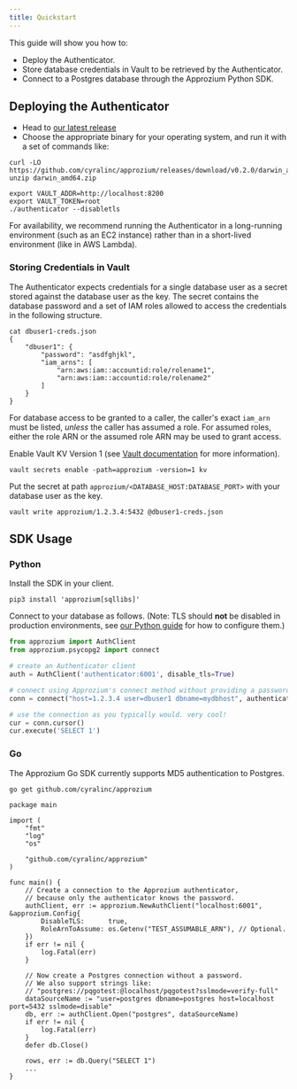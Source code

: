 ```yaml
---
title: Quickstart
---
```


This guide will show you how to:
- Deploy the Authenticator.
- Store database credentials in Vault to be retrieved by the Authenticator.
- Connect to a Postgres database through the Approzium Python SDK.

## Deploying the Authenticator

- Head to [our latest release](https://github.com/cyralinc/approzium/releases/latest)
- Choose the appropriate binary for your operating system, and run it with a set of commands like:

```
curl -LO https://github.com/cyralinc/approzium/releases/download/v0.2.0/darwin_amd64.zip
unzip darwin_amd64.zip

export VAULT_ADDR=http://localhost:8200
export VAULT_TOKEN=root
./authenticator --disabletls
```

For availability, we recommend running the Authenticator in a long-running environment (such as an EC2 instance) rather
than in a short-lived environment (like in AWS Lambda).

### Storing Credentials in Vault
The Authenticator expects credentials for a single database user as a secret stored against the database user as the key.
The secret contains the database password and a set of IAM roles allowed to access the credentials in the following structure.
```shell
cat dbuser1-creds.json
{
    "dbuser1": {
        "password": "asdfghjkl",
        "iam_arns": [
            "arn:aws:iam::accountid:role/rolename1",
            "arn:aws:iam::accountid:role/rolename2"
        ]
    }
}
```

For database access to be granted to a caller, the caller's exact `iam_arn` must be listed, _unless_ the caller has assumed a role.
For assumed roles, either the role ARN or the assumed role ARN may be used to grant access.

Enable Vault KV Version 1 (see [Vault documentation](https://www.vaultproject.io/docs/secrets/kv/kv-v1) for more information).
```shell
vault secrets enable -path=approzium -version=1 kv
```

Put the secret at path `approzium/<DATABASE_HOST:DATABASE_PORT>` with your database user as the key.
```shell
vault write approzium/1.2.3.4:5432 @dbuser1-creds.json
```

## SDK Usage

### Python
Install the SDK in your client.
```shell
pip3 install 'approzium[sqllibs]'
```

Connect to your database as follows. (Note: TLS should **not** be disabled in production environments,
see [our Python guide](https://approzium.readthedocs.io/en/latest/api.html#approzium.AuthClient) for how to configure them.)
```python
from approzium import AuthClient
from approzium.psycopg2 import connect

# create an Authenticator client
auth = AuthClient('authenticator:6001', disable_tls=True)

# connect using Approzium's connect method without providing a password
conn = connect("host=1.2.3.4 user=dbuser1 dbname=mydbhost", authenticator=auth)

# use the connection as you typically would. very cool!
cur = conn.cursor()
cur.execute('SELECT 1')
```

### Go

The Approzium Go SDK currently supports MD5 authentication to Postgres.

```
go get github.com/cyralinc/approzium
```

```
package main

import (
	"fmt"
	"log"
	"os"

	"github.com/cyralinc/approzium"
)

func main() {
	// Create a connection to the Approzium authenticator,
	// because only the authenticator knows the password.
	authClient, err := approzium.NewAuthClient("localhost:6001", &approzium.Config{
		DisableTLS:      true,
		RoleArnToAssume: os.Getenv("TEST_ASSUMABLE_ARN"), // Optional.
	})
	if err != nil {
		log.Fatal(err)
	}

	// Now create a Postgres connection without a password.
	// We also support strings like:
	// "postgres://pqgotest:@localhost/pqgotest?sslmode=verify-full"
	dataSourceName := "user=postgres dbname=postgres host=localhost port=5432 sslmode=disable"
	db, err := authClient.Open("postgres", dataSourceName)
	if err != nil {
		log.Fatal(err)
	}
	defer db.Close()

	rows, err := db.Query("SELECT 1")
    ...
}
```
